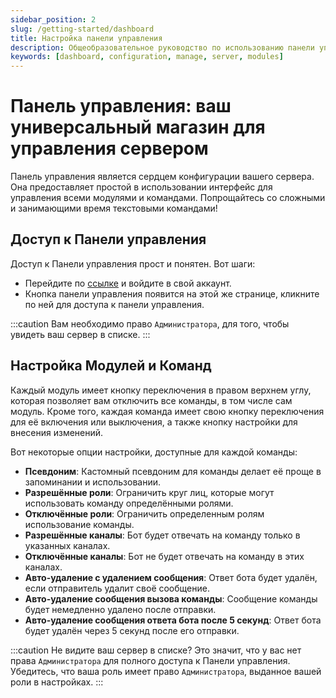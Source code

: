 ```yaml
---
sidebar_position: 2
slug: /getting-started/dashboard
title: Настройка панели управления
description: Общеобразовательное руководство по использованию панели управления для управления вашим сервером и настройки модулей и команд.
keywords: [dashboard, configuration, manage, server, modules]
---
```


# Панель управления: ваш универсальный магазин для управления сервером

Панель управления является сердцем конфигурации вашего сервера. Она предоставляет простой в использовании интерфейс для управления всеми модулями и командами. Попрощайтесь со сложными и занимающими время текстовыми командами!

## Доступ к Панели управления

Доступ к Панели управления прост и понятен. Вот шаги:

- Перейдите по [ссылке](https://vTime.io/) и войдите в свой аккаунт.
- Кнопка панели управления появится на этой же странице, кликните по ней для доступа к панели управления.

:::caution
Вам необходимо право `Администратора`, для того, чтобы увидеть ваш сервер в списке.
:::

## Настройка Модулей и Команд

Каждый модуль имеет кнопку переключения в правом верхнем углу, которая позволяет вам отключить все команды, в том числе сам модуль. Кроме того, каждая команда имеет свою кнопку переключения для её включения или выключения, а также кнопку настройки для внесения изменений.

Вот некоторые опции настройки, доступные для каждой команды:

- **Псевдоним**: Кастомный псевдоним для команды делает её проще в запоминании и использовании.
- **Разрешённые роли**: Ограничить круг лиц, которые могут использовать команду определёнными ролями.
- **Отключённые роли**: Ограничить определенным ролям использование команды.
- **Разрешённые каналы**: Бот будет отвечать на команду только в указанных каналах.
- **Отключённые каналы**: Бот не будет отвечать на команду в этих каналах.
- **Авто-удаление с удалением сообщения**: Ответ бота будет удалён, если отправитель удалит своё сообщение.
- **Авто-удаление сообщения вызова команды**: Сообщение команды будет немедленно удалено после отправки.
- **Авто-удаление сообщения ответа бота после 5 секунд**: Ответ бота будет удалён через 5 секунд после его отправки.

:::caution
Не видите ваш сервер в списке? Это значит, что у вас нет права `Администратора` для полного доступа к Панели управления. Убедитесь, что ваша роль имеет право `Администратора`, выданное вашей роли в настройках.
:::

